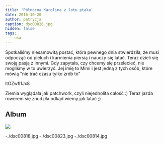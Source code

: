 ```yaml
---
title: 'Północna Karolina z lotu ptaka'
date: 2016-10-20
author: patrycja
caption: dsc00826.jpg
hidden: false
tags:
  - usa
---
```


Spotkaliśmy niesamowitą postać, która pewnego dnia stwierdziła, że musi odpocząć od pieluch i karmienia piersią i nauczy się latać. Teraz dzieli się swoją pasją z innymi. Gdy zapytała, czy chcemy się przelecieć, nie mogliśmy w to uwierzyć. Jej imię to Mimi i jest jedną z tych osób, które mówią "nie trać czasu tylko zrób to"&nbsp;

<youtube>ltOZwfl1Jx8</youtube>

Ziemia wyglądała jak patchwork, czyli niejednolita całość :) Teraz jazda rowerem się znudziła odkąd wiemy jak latać ;)

## Album

![](./dsc00815.jpg)

<grid>-./dsc00818.jpg -./dsc00823.jpg -./dsc00814.jpg</grid>
